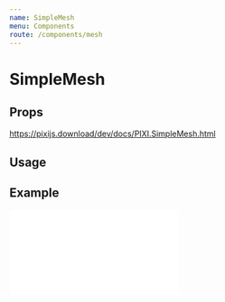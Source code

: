 ```yaml
---
name: SimpleMesh
menu: Components
route: /components/mesh
---
```



# SimpleMesh

## Props

https://pixijs.download/dev/docs/PIXI.SimpleMesh.html

## Usage

<Playground>
  <Stage width={500} height={300} options={{ backgroundColor: 0xeef1f5}}>
    <SimpleMesh image="https://s3-us-west-2.amazonaws.com/s.cdpn.io/693612/placeholder.png"
          uvs={uvs}
          vertices={vertices}
          indices={indices}
          drawMode={DRAW_MODES.TRIANGLES}
    />
  </Stage>
</Playground>

## Example

<iframe
  height={500}
  scrolling="no"
  title="Mesh"
  src="//codepen.io/inlet/embed/69e7153234c4e01232a7dbc50bbceb40/?height=300&theme-id=33987&default-tab=result&embed-version=2"
  frameBorder="no"
  allowFullScreen={true}
  style={{ width: '100%' }} />
